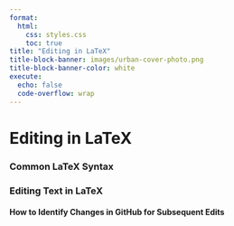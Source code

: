 ```yaml
---
format:
  html:
    css: styles.css
    toc: true
title: "Editing in LaTeX"
title-block-banner: images/urban-cover-photo.png
title-block-banner-color: white
execute:
  echo: false
  code-overflow: wrap
---
```


# Editing in LaTeX

### Common LaTeX Syntax

### Editing Text in LaTeX

#### How to Identify Changes in GitHub for Subsequent Edits